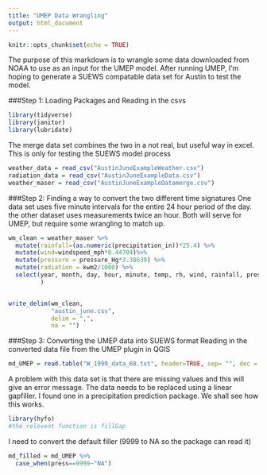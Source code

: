 ```yaml
---
title: "UMEP Data Wrangling"
output: html_document
---
```


```r
knitr::opts_chunk$set(echo = TRUE)
```

The purpose of this markdown is to wrangle some data downloaded from NOAA to use as an input for the UMEP model. After running UMEP, I'm hoping to generate a SUEWS compatable data set for Austin to test the model.

###Step 1: Loading Packages and Reading in the csvs 
```r

library(tidyverse)
library(janitor)
library(lubridate)

```


The merge data set combines the two in a not real, but useful way in excel. This is only for testing the SUEWS model process
```r
weather_data = read_csv("AustinJuneExampleWeather.csv")
radiation_data = read_csv("AustinJuneExampleData.csv")
weather_maser = read_csv("AustinJuneExampleDatamerge.csv")
```

###Step 2: Finding a way to convert the two different time signatures
One data set uses five minute intervals for the entire 24 hour period of the day. the other dataset uses measurements twice an hour. Both will serve for UMEP, but require some wrangling to match up. 

```r
wm_clean = weather_maser %>% 
  mutate(rainfall=(as.numeric(precipitation_in))*25.4) %>%
  mutate(wind=windspeed_mph*0.44704)%>%
  mutate(pressure = pressure_Hg*3.38639) %>% 
  mutate(radiation = kwm2/1000) %>% 
  select(year, month, day, hour, minute, temp, rh, wind, rainfall, pressure, radiation
         )


write_delim(wm_clean, 
            "austin_june.csv", 
            delim = ",", 
            na = "")
```
###Step 3: Converting the UMEP data into SUEWS format
Reading in the converted data file from the UMEP plugin in QGIS
```r
md_UMEP = read.table("W_1999_data_60.txt", header=TRUE, sep= "", dec = ".")

```

A problem with this data set is that there are missing values and this will give an error message. The data needs to be replaced using a linear gapfiller. I found one in a precipitation prediction package. We shall see how this works. 
```r
library(hyfo)
#the relevent function is fillGap
```

I need to convert the default filler (9999 to NA so the package can read it)
```r
md_filled = md_UMEP %>% 
  case_when(press==9999~"NA")
```

